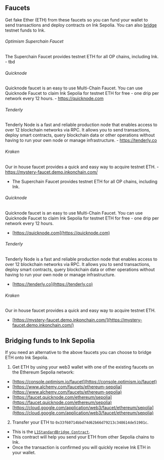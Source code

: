 ## Faucets

Get fake Ether (ETH) from these faucets so you can fund your wallet to send transactions and deploy contracts on Ink Sepolia. You can also [bridge](https://docs.inkonchain.com/quick-start/faucets#bridging-funds-to-ink-sepolia) testnet funds to Ink.

###### Optimism Superchain Faucet
The Superchain Faucet provides testnet ETH for all OP chains, including Ink.
    - tbd
###### Quicknode
Quicknode faucet is an easy to use Multi-Chain Faucet. You can use Quicknode Faucet to claim Ink Sepolia for testnet ETH for free - one drip per network every 12 hours.
    - https://quicknode.com
###### Tenderly
Tenderly Node is a fast and reliable production node that enables access to over 12 blockchain networks via RPC. It allows you to send transactions, deploy smart contracts, query blockchain data or other operations without having to run your own node or manage infrastructure.
    - https://tenderly.co 
###### Kraken 
Our in house faucet provides a quick and easy way to acquire testnet ETH.
    - https://mystery-faucet.demo.inkonchain.com/

* The Superchain Faucet provides testnet ETH for all OP chains, including Ink.

###### Quicknode

Quicknode faucet is an easy to use Multi-Chain Faucet. You can use Quicknode Faucet to claim Ink Sepolia for testnet ETH for free - one drip per network every 12 hours.

* [https://quicknode.com](https://quicknode.com)

###### Tenderly

Tenderly Node is a fast and reliable production node that enables access to over 12 blockchain networks via RPC. It allows you to send transactions, deploy smart contracts, query blockchain data or other operations without having to run your own node or manage infrastructure.

* [https://tenderly.co](https://tenderly.co)

###### Kraken

Our in house faucet provides a quick and easy way to acquire testnet ETH.

* [https://mystery-faucet.demo.inkonchain.com/](https://mystery-faucet.demo.inkonchain.com/)

## Bridging funds to Ink Sepolia

If you need an alternative to the above faucets you can choose to bridge ETH onto Ink Sepolia.

1. Get ETH by using your web3 wallet with one of the existing faucets on the Ethereum Sepolia network:

* [https://console.optimism.io/faucet](https://console.optimism.io/faucet)
* [https://www.alchemy.com/faucets/ethereum-sepolia](https://www.alchemy.com/faucets/ethereum-sepolia)
* [https://faucet.quicknode.com/ethereum/sepolia](https://faucet.quicknode.com/ethereum/sepolia)
* [https://cloud.google.com/application/web3/faucet/ethereum/sepolia](https://cloud.google.com/application/web3/faucet/ethereum/sepolia)

2. Transfer your ETH to `0x33f60714bbd74d62b66d79213c348614de51901c`.
- This is the [`L1StandardBridge Contract`](https://sepolia.etherscan.io/address/0x33f60714bbd74d62b66d79213c348614de51901c).
- This contract will help you send your ETH from other Sepolia chains to Ink.
- Once the transaction is confirmed you will quickly receive Ink ETH in your wallet.
